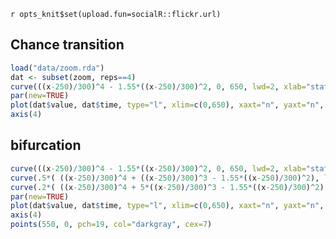 `r opts_knit$set(upload.fun=socialR::flickr.url)`

## Chance transition

```r
load("data/zoom.rda")
dat <- subset(zoom, reps==4)
curve(((x-250)/300)^4 - 1.55*((x-250)/300)^2, 0, 650, lwd=2, xlab="state", ylab="potential")
par(new=TRUE)
plot(dat$value, dat$time, type="l", xlim=c(0,650), xaxt="n", yaxt="n", ylim=c(.997*min(dat$time), max(dat$time)*1.005), xlab="", ylab="")
axis(4)
````


## bifurcation

```r
curve(((x-250)/300)^4 - 1.55*((x-250)/300)^2, 0, 650, lwd=2, xlab="state", ylab="potential", col=rgb(.4,.4,.4), lty=2)
curve(.5*( ((x-250)/300)^4 + ((x-250)/300)^3 - 1.55*((x-250)/300)^2), lwd=2, add=T, col=rgb(.2,.2,.2), lty=2)
curve(.2*( ((x-250)/300)^4 + 5*((x-250)/300)^3 - 1.55*((x-250)/300)^2), lwd=2, add=T)
par(new=TRUE)
plot(dat$value, dat$time, type="l", xlim=c(0,650), xaxt="n", yaxt="n", ylim=c(.997*min(dat$time), max(dat$time)*1.005), xlab="", ylab="")
axis(4)
points(550, 0, pch=19, col="darkgray", cex=7)
````



